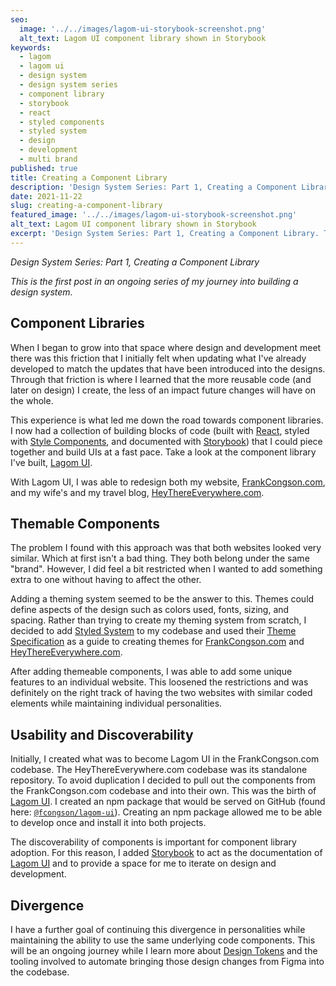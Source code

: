 ```yaml
---
seo:
  image: '../../images/lagom-ui-storybook-screenshot.png'
  alt_text: Lagom UI component library shown in Storybook
keywords:
  - lagom
  - lagom ui
  - design system
  - design system series
  - component library
  - storybook
  - react
  - styled components
  - styled system
  - design
  - development
  - multi brand
published: true
title: Creating a Component Library
description: 'Design System Series: Part 1, Creating a Component Library'
date: 2021-11-22
slug: creating-a-component-library
featured_image: '../../images/lagom-ui-storybook-screenshot.png'
alt_text: Lagom UI component library shown in Storybook
excerpt: 'Design System Series: Part 1, Creating a Component Library. This is the first post in an ongoing series of my journey into building a design system...'
---
```


<Section>

_Design System Series: Part 1, Creating a Component Library_

_This is the first post in an ongoing series of my journey into building a design system._

</Section>

<Section>

## Component Libraries

When I began to grow into that space where design and development meet there was this friction that I initially felt when updating what I've already developed to match the updates that have been introduced into the designs. Through that friction is where I learned that the more reusable code (and later on design) I create, the less of an impact future changes will have on the whole.

This experience is what led me down the road towards component libraries. I now had a collection of building blocks of code (built with [React](https://reactjs.org/), styled with [Style Components](https://styled-components.com/), and documented with [Storybook](https://storybook.js.org/)) that I could piece together and build UIs at a fast pace. Take a look at the component library I've built, [Lagom UI](https://lagom-ui.netlify.app/).

With Lagom UI, I was able to redesign both my website, [FrankCongson.com](https://frankcongson.com), and my wife's and my travel blog, [HeyThereEverywhere.com](https://heythereeverywhere.com).

</Section>

<ImageCaption
  image='images/website-comparisons-home.jpg'
  altText='Home page comparisons of FrankCongson.com (left) and HeyThereEverywhere.com (right)'
  caption='Home page comparisons of FrankCongson.com (left) and HeyThereEverywhere.com (right)'
  emphasized
/>

<Section>

## Themable Components

The problem I found with this approach was that both websites looked very similar. Which at first isn't a bad thing. They both belong under the same "brand". However, I did feel a bit restricted when I wanted to add something extra to one without having to affect the other.

Adding a theming system seemed to be the answer to this. Themes could define aspects of the design such as colors used, fonts, sizing, and spacing. Rather than trying to create my theming system from scratch, I decided to add [Styled System](https://styled-system.com/) to my codebase and used their [Theme Specification](https://styled-system.com/theme-specification) as a guide to creating themes for [FrankCongson.com](https://frankcongson.com) and [HeyThereEverywhere.com](https://heythereeverywhere.com).

After adding themeable components, I was able to add some unique features to an individual website. This loosened the restrictions and was definitely on the right track of having the two websites with similar coded elements while maintaining individual personalities.

</Section>

<ImageCaption
  image='images/website-comparisons-content.jpg'
  altText='About page comparisons (left) and blog page comparisons (right) of FrankCongson.com and HeyThereEverywhere.com'
  caption='About page comparisons (left) and blog page comparisons (right) of FrankCongson.com and HeyThereEverywhere.com'
/>

<Section>

## Usability and Discoverability

Initially, I created what was to become Lagom UI in the FrankCongson.com codebase. The HeyThereEverywhere.com codebase was its standalone repository. To avoid duplication I decided to pull out the components from the FrankCongson.com codebase and into their own. This was the birth of [Lagom UI](https://github.com/fcongson/lagom-ui). I created an npm package that would be served on GitHub (found here: [`@fcongson/lagom-ui`](https://github.com/fcongson/lagom-ui/packages/862172)). Creating an npm package allowed me to be able to develop once and install it into both projects.

The discoverability of components is important for component library adoption. For this reason, I added [Storybook](https://storybook.js.org/) to act as the documentation of [Lagom UI](https://lagom-ui.netlify.app/) and to provide a space for me to iterate on design and development.

</Section>

<ImageCaption
  image='images/lagom-ui-storybook-screenshot.png'
  altText='Lagom UI component library shown in Storybook'
/>

<Section>

## Divergence

I have a further goal of continuing this divergence in personalities while maintaining the ability to use the same underlying code components. This will be an ongoing journey while I learn more about [Design Tokens](https://css-tricks.com/what-are-design-tokens/) and the tooling involved to automate bringing those design changes from Figma into the codebase.

</Section>
